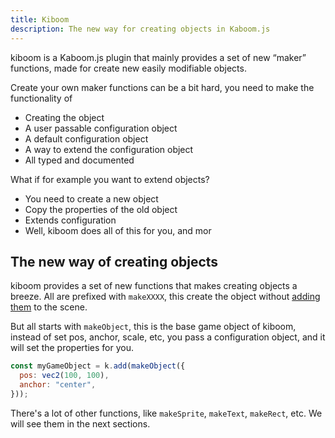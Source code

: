 ```yaml
---
title: Kiboom
description: The new way for creating objects in Kaboom.js
---
```


kiboom is a Kaboom.js plugin that mainly provides a set of new “maker” functions, made for create new easily modifiable objects.

Create your own maker functions can be a bit hard, you need to make the functionality of

- Creating the object
- A user passable configuration object
- A default configuration object
- A way to extend the configuration object
- All typed and documented

What if for example you want to extend objects?

- You need to create a new object
- Copy the properties of the old object
- Extends configuration
- Well, kiboom does all of this for you, and mor

## The new way of creating objects
kiboom provides a set of new functions that makes creating objects a breeze. All
are prefixed with `makeXXXX`, this create the object without
[adding them](https://kaboomjs.com/#make) to the scene.

But all starts with `makeObject`, this is the base game object of kiboom, instead
of set pos, anchor, scale, etc, you pass a configuration object, and it will set
the properties for you.

```js
const myGameObject = k.add(makeObject({
  pos: vec2(100, 100),
  anchor: "center",  
}));
```

There's a lot of other functions, like `makeSprite`, `makeText`, `makeRect`,
etc. We will see them in the next sections.
